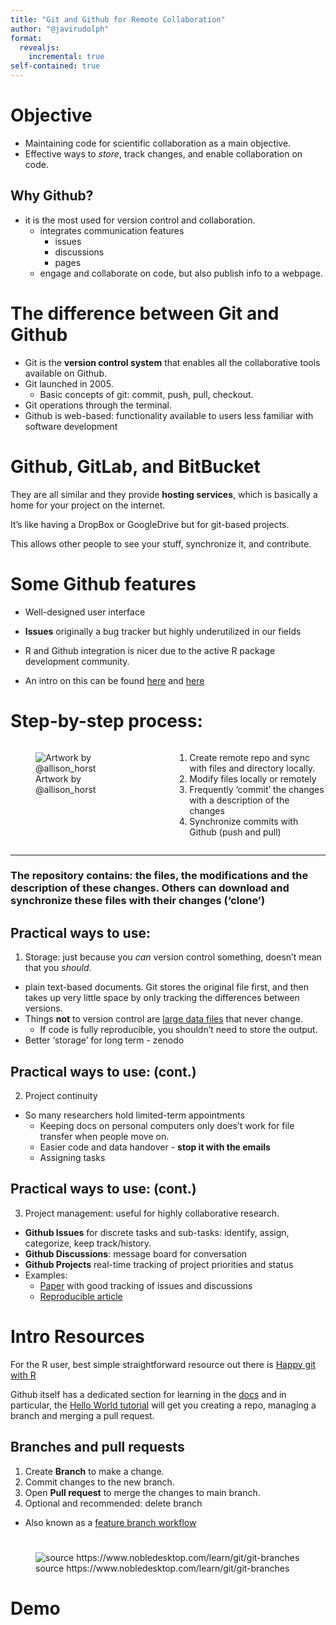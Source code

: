 ```yaml
---
title: "Git and Github for Remote Collaboration"
author: "@javirudolph"
format:
  revealjs: 
    incremental: true
self-contained: true
---
```



# Objective

- Maintaining code for scientific collaboration as a main objective.
- Effective ways to *store*, track changes, and enable collaboration on code. 

## Why Github? 
  - it is the most used for version control and collaboration.
	- integrates communication features
	  - issues
	  - discussions
	  - pages
	- engage and collaborate on code, but also publish info to a webpage. 


# The difference between Git and Github
- Git is the **version control system** that enables all the collaborative tools available on Github.
- Git launched in 2005. 
  - Basic concepts of git: commit, push, pull, checkout.
- Git operations through the terminal.
- Github is web-based: functionality available to users less familiar with software development
  

# Github, GitLab, and BitBucket 

They are all similar and they provide **hosting services**, which is basically a home for your project on the internet.

It's like having a DropBox or GoogleDrive but for git-based projects.

This allows other people to see your stuff, synchronize it, and contribute.

# Some Github features 
- Well-designed user interface
- **Issues** originally a bug tracker but highly underutilized in our fields
- R and Github integration is nicer due to the active R package development community.

- An intro on this can be found [here](https://peerj.com/preprints/3159v2/) and [here](https://journals.plos.org/ploscompbiol/article?id=10.1371/journal.pcbi.1004668)

# Step-by-step process:
:::: {.columns}

::: {.column width="50%"}
![Artwork by @allison_horst](ahorst_git_workflow.png)
:::

::: {.column width="50%"}
1. Create remote repo and sync with files and directory locally.
2. Modify files locally or remotely
3. Frequently ‘commit’ the changes with a description of the changes
4. Synchronize commits with Github (push and pull)

:::

::::

---

### The repository contains: the files, the modifications and the description of these changes. Others can download and synchronize these files with their changes (‘clone’)

## Practical ways to use: 

1. Storage: just because you *can* version control something, doesn’t mean that you *should*. 
  - plain text-based documents. Git stores the original file first, and then takes up very little space by only tracking the differences between versions. 
  - Things **not** to version control are [large data files](https://docs.github.com/en/repositories/working-with-files/managing-large-files) that never change.
    - If code is fully reproducible, you shouldn’t need to store the output. 
  - Better ‘storage’ for long term - zenodo

## Practical ways to use: (cont.) 

2. Project continuity
  - So many researchers hold limited-term appointments
    - Keeping docs on personal computers only does’t work for file transfer when people move on. 
    - Easier code and data handover - **stop it with the emails**
    - Assigning tasks

## Practical ways to use: (cont.)  

3. Project management: useful for highly collaborative research. 
  - **Github Issues** for discrete tasks and sub-tasks: identify, assign, categorize, keep track/history.
  - **Github Discussions**: message board for conversation
  - **Github Projects** real-time tracking of project priorities and status
- Examples:
  - [Paper](https://github.com/fmsabatini/sPlotOpen_Manuscript) with good tracking of issues and discussions
  - [Reproducible article](https://github.com/cboettig/noise-phenomena)


# Intro Resources

For the R user, best simple straightforward resource out there is [Happy git with R](https://happygitwithr.com/index.html)

Github itself has a dedicated section for learning in the [docs](https://docs.github.com/en/get-started) and in particular, the [Hello World tutorial](https://docs.github.com/en/get-started/quickstart/hello-world) will get you creating a repo, managing a branch and merging a pull request.

## Branches and pull requests

1.  Create **Branch** to make a change.
2.  Commit changes to the new branch.
3.  Open **Pull request** to merge the changes to main branch.
4.  Optional and recommended: delete branch
- Also known as a [feature branch workflow](https://www.atlassian.com/git/tutorials/comparing-workflows/feature-branch-workflow)

# 

![source https://www.nobledesktop.com/learn/git/git-branches](git-branches-merge.png)

# Demo 

